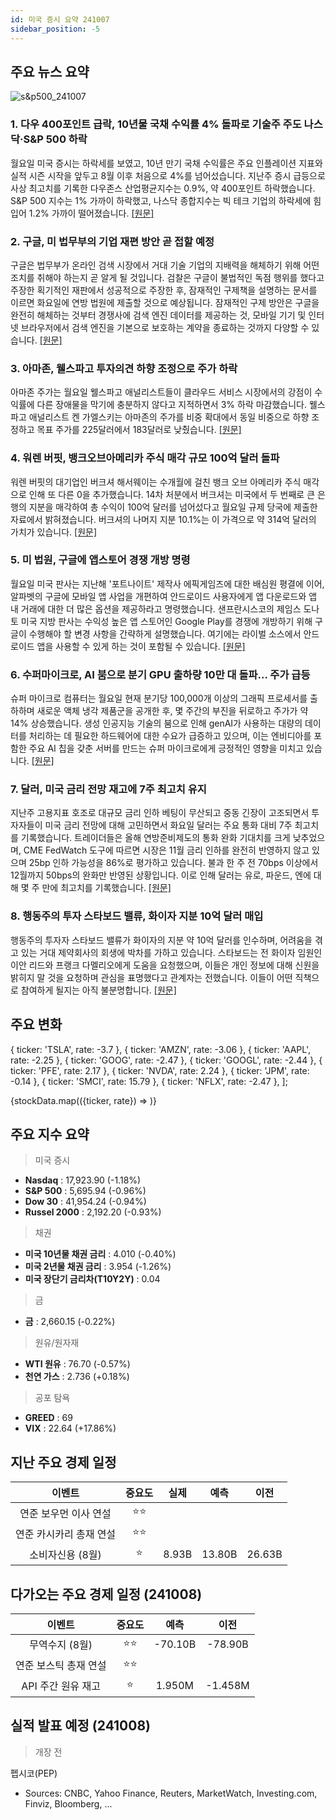 ```yaml
---
id: 미국 증시 요약 241007
sidebar_position: -5
---
```


## 주요 뉴스 요약

![s&p500_241007](/map/241007.png)

### 1. **다우 400포인트 급락, 10년물 국채 수익률 4% 돌파로 기술주 주도 나스닥·S&P 500 하락**

월요일 미국 증시는 하락세를 보였고, 10년 만기 국채 수익률은 주요 인플레이션 지표와 실적 시즌 시작을 앞두고 8월 이후 처음으로 4%를 넘어섰습니다. 지난주 증시 급등으로 사상 최고치를 기록한 다우존스 산업평균지수는 0.9%, 약 400포인트 하락했습니다. S&P 500 지수는 1% 가까이 하락했고, 나스닥 종합지수는 빅 테크 기업의 하락세에 힘입어 1.2% 가까이 떨어졌습니다. [[원문]](https://finance.yahoo.com/news/live/stock-market-today-dow-tumbles-400-points-tech-leads-nasdaq-sp-500-lower-as-10-year-yield-tops-4-200136477.html)

### 2. **구글, 미 법무부의 기업 재편 방안 곧 접할 예정**

구글은 법무부가 온라인 검색 시장에서 거대 기술 기업의 지배력을 해체하기 위해 어떤 조치를 취해야 하는지 곧 알게 될 것입니다. 검찰은 구글이 불법적인 독점 행위를 했다고 주장한 획기적인 재판에서 성공적으로 주장한 후, 잠재적인 구제책을 설명하는 문서를 이르면 화요일에 연방 법원에 제출할 것으로 예상됩니다. 잠재적인 구제 방안은 구글을 완전히 해체하는 것부터 경쟁사에 검색 엔진 데이터를 제공하는 것, 모바일 기기 및 인터넷 브라우저에서 검색 엔진을 기본으로 보호하는 계약을 종료하는 것까지 다양할 수 있습니다. [[원문]](https://finance.yahoo.com/news/google-is-about-to-learn-how-doj-wants-to-remake-its-empire-161243461.html)

### 3. **아마존, 웰스파고 투자의견 하향 조정으로 주가 하락**

아마존 주가는 월요일 웰스파고 애널리스트들이 클라우드 서비스 시장에서의 강점이 수익률에 다른 장애물을 막기에 충분하지 않다고 지적하면서 3% 하락 마감했습니다. 웰스파고 애널리스트 켄 가엘스키는 아마존의 주가를 비중 확대에서 동일 비중으로 하향 조정하고 목표 주가를 225달러에서 183달러로 낮췄습니다. [[원문]](https://finance.yahoo.com/news/amazon-stock-sinks-as-wells-fargo-downgrades-shares-200931181.html)

### 4. **워렌 버핏, 뱅크오브아메리카 주식 매각 규모 100억 달러 돌파**

워렌 버핏의 대기업인 버크셔 해서웨이는 수개월에 걸친 뱅크 오브 아메리카 주식 매각으로 인해 또 다른 0을 추가했습니다. 14차 처분에서 버크셔는 미국에서 두 번째로 큰 은행의 지분을 매각하여 총 수익이 100억 달러를 넘어섰다고 월요일 규제 당국에 제출한 자료에서 밝혀졌습니다. 버크셔의 나머지 지분 10.1%는 이 가격으로 약 314억 달러의 가치가 있습니다. [[원문]](https://www.bloomberg.com/news/articles/2024-10-07/warren-buffett-s-bofa-stock-selling-spree-surpasses-10-billion?srnd=phx-markets&embedded-checkout=true)

### 5. **미 법원, 구글에 앱스토어 경쟁 개방 명령**

월요일 미국 판사는 지난해 '포트나이트' 제작사 에픽게임즈에 대한 배심원 평결에 이어, 알파벳의 구글에 모바일 앱 사업을 개편하여 안드로이드 사용자에게 앱 다운로드와 앱 내 거래에 대한 더 많은 옵션을 제공하라고 명령했습니다. 샌프란시스코의 제임스 도나토 미국 지방 판사는 수익성 높은 앱 스토어인 Google Play를 경쟁에 개방하기 위해 구글이 수행해야 할 변경 사항을 간략하게 설명했습니다. 여기에는 라이벌 소스에서 안드로이드 앱을 사용할 수 있게 하는 것이 포함될 수 있습니다. [[원문]](https://finance.yahoo.com/news/us-judge-orders-google-open-183039864.html)

### 6. **수퍼마이크로, AI 붐으로 분기 GPU 출하량 10만 대 돌파... 주가 급등**

슈퍼 마이크로 컴퓨터는 월요일 현재 분기당 100,000개 이상의 그래픽 프로세서를 출하하며 새로운 액체 냉각 제품군을 공개한 후, 몇 주간의 부진을 뒤로하고 주가가 약 14% 상승했습니다. 생성 인공지능 기술의 붐으로 인해 genAI가 사용하는 대량의 데이터를 처리하는 데 필요한 하드웨어에 대한 수요가 급증하고 있으며, 이는 엔비디아를 포함한 주요 AI 칩을 갖춘 서버를 만드는 슈퍼 마이크로에게 긍정적인 영향을 미치고 있습니다. [[원문]](https://www.reuters.com/technology/artificial-intelligence/super-micro-shares-surge-ai-boom-drives-100000-quarterly-gpu-shipments-2024-10-07/)

### 7. **달러, 미국 금리 전망 재고에 7주 최고치 유지**

지난주 고용지표 호조로 대규모 금리 인하 베팅이 무산되고 중동 긴장이 고조되면서 투자자들이 미국 금리 전망에 대해 고민하면서 화요일 달러는 주요 통화 대비 7주 최고치를 기록했습니다. 트레이더들은 올해 연방준비제도의 통화 완화 기대치를 크게 낮추었으며, CME FedWatch 도구에 따르면 시장은 11월 금리 인하를 완전히 반영하지 않고 있으며 25bp 인하 가능성을 86%로 평가하고 있습니다. 불과 한 주 전 70bps 이상에서 12월까지 50bps의 완화만 반영된 상황입니다. 이로 인해 달러는 유로, 파운드, 엔에 대해 몇 주 만에 최고치를 기록했습니다. [[원문]](https://www.reuters.com/markets/currencies/dollar-holds-7-week-highs-traders-consider-us-rates-outlook-2024-10-08/)

### 8. **행동주의 투자 스타보드 밸류, 화이자 지분 10억 달러 매입**

행동주의 투자자 스타보드 밸류가 화이자의 지분 약 10억 달러를 인수하며, 어려움을 겪고 있는 거대 제약회사의 회생에 박차를 가하고 있습니다. 스타보드는 전 화이자 임원인 이안 리드와 프랭크 다멜리오에게 도움을 요청했으며, 이들은 개인 정보에 대해 신원을 밝히지 말 것을 요청하며 관심을 표명했다고 관계자는 전했습니다. 이들이 어떤 직책으로 참여하게 될지는 아직 불분명합니다. [[원문]](https://www.bloomberg.com/news/articles/2024-10-07/activist-firm-starboard-value-takes-1-billion-stake-in-pfizer)

## 주요 변화

  { ticker: 'TSLA', rate: -3.7 },
  { ticker: 'AMZN', rate: -3.06 },
  { ticker: 'AAPL', rate: -2.25 },
  { ticker: 'GOOG', rate: -2.47 },
  { ticker: 'GOOGL', rate: -2.44 },
  { ticker: 'PFE', rate: 2.17 },
  { ticker: 'NVDA', rate: 2.24 },
  { ticker: 'JPM', rate: -0.14 },
  { ticker: 'SMCI', rate: 15.79 },
  { ticker: 'NFLX', rate: -2.47 },
];

{stockData.map(({ticker, rate}) => <StockCardMini key={ticker} ticker={ticker} rate={rate}></StockCardMini>)}

## 주요 지수 요약

> 미국 증시

- **Nasdaq** : 17,923.90 (-1.18%)
- **S&P 500** : 5,695.94 (-0.96%)
- **Dow 30** : 41,954.24 (-0.94%)
- **Russel 2000** : 2,192.20 (-0.93%)

> 채권

- **미국 10년물 채권 금리** : 4.010 (-0.40%)
- **미국 2년물 채권 금리** : 3.954 (-1.26%)
- **미국 장단기 금리차(T10Y2Y)** : 0.04

> 금

- **금** : 2,660.15 (-0.22%)

> 원유/원자재

- **WTI 원유** : 76.70 (-0.57%)
- **천연 가스** : 2.736 (+0.18%)

> 공포 탐욕

- **GREED** : 69
- **VIX** : 22.64 (+17.86%)

## 지난 주요 경제 일정

|         이벤트          | 중요도 | 실제  |  예측  |  이전  |
| :---------------------: | :----: | :---: | :----: | :----: |
|  연준 보우먼 이사 연설  |  ⭐⭐  |       |        |        |
| 연준 카시카리 총재 연설 |  ⭐⭐  |       |        |        |
|    소비자신용 (8월)     |   ⭐   | 8.93B | 13.80B | 26.63B |

## 다가오는 주요 경제 일정 (241008)

|        이벤트         | 중요도 |  예측   |  이전   |
| :-------------------: | :----: | :-----: | :-----: |
|    무역수지 (8월)     |  ⭐⭐  | -70.10B | -78.90B |
| 연준 보스틱 총재 연설 |  ⭐⭐  |         |         |
|  API 주간 원유 재고   |   ⭐   | 1.950M  | -1.458M |

## 실적 발표 예정 (241008)

> 개장 전

펩시코(PEP)

- Sources: CNBC, Yahoo Finance, Reuters, MarketWatch, Investing.com, Finviz, Bloomberg, ...
